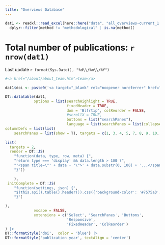 ```yaml
---
title: "Overviews Database"
---
```


```r

dat1 <- readxl::read_excel(here::here("data", "all_overviews-current_1.0.xlsx")) |>
  dplyr::filter(method != "methodological" | is.na(method))

```


# Total number of publications: `r nrow(dat1)` 
Last update `r format(Sys.Date(), "%d\\/%m\\/%Y")`

```r

#<a href="/about/about_team.htm">team</a> 
  
dat1$doi <- paste0('<a target="_blank" rel="noopener noreferrer" href="', dat1$doi,'">',dat1$doi ,"</a>")

DT::datatable(dat1, 
             options = list(searchHighlight = TRUE, 
                            fixedHeader = TRUE, 
                            dom = 'Blfrtip', colReorder = FALSE, 
                            #scrollX = TRUE, 
                            buttons = list("searchPanes"),
                            language = list(searchPanes = list(collapse = "Search Filters")),
columnDefs = list(list(
    searchPanes = list(show = T), targets = c(1, 3, 4, 5, 7, 8, 9, 10, 11, 12, 14, 15, 16) ),
    
list(
  targets = 2,
  render = DT::JS(
    "function(data, type, row, meta) {",
    "return type === 'display' && data.length > 100 ?",
    "'<span title=\"' + data + '\">' + data.substr(0, 100) + '...</span>' : data;",
    "}"))

    ),
 initComplete = DT::JS(
    "function(settings, json) {",
    "$(this.api().table().header()).css({'background-color': '#7575a3', 'color': '#f2f2f2'});",
    "}")

),
             escape = FALSE, 
             extensions = c('Select', 'SearchPanes', 'Buttons',
                            'Responsive',
                            'FixedHeader', 'ColReorder')
) |> 
DT::formatStyle('doi',  color = 'blue') |>
DT::formatStyle('publication year', textAlign = 'center')  

```



